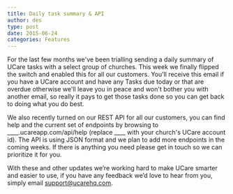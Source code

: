 ```yaml
---
title: Daily task summary & API
author: des
type: post
date: 2015-06-24
categories: Features
---
```


For the last few months we've been trialling sending a daily summary of UCare tasks with a select group of churches. This week we finally flipped the switch and enabled this for all our customers. You'll receive this email if you have a UCare account and have any Tasks due today or that are overdue otherwise we'll leave you in peace and won't bother you with another email, so really it pays to get those tasks done so you can get back to doing what you do best.

We also recently turned on our REST API for all our customers, you can find help and the current set of endpoints by browsing to \_\_\_\_.ucareapp.com/api/help (replace \_\_\_\_ with your church's UCare account id). The API is using JSON format and we plan to add more endpoints in the coming weeks. If there is anything you need please get in touch so we can prioritize it for you.

With these and other updates we’re working hard to make UCare smarter and easier to use, if you have any feedback we’d love to hear from you, simply email support@ucarehq.com.
